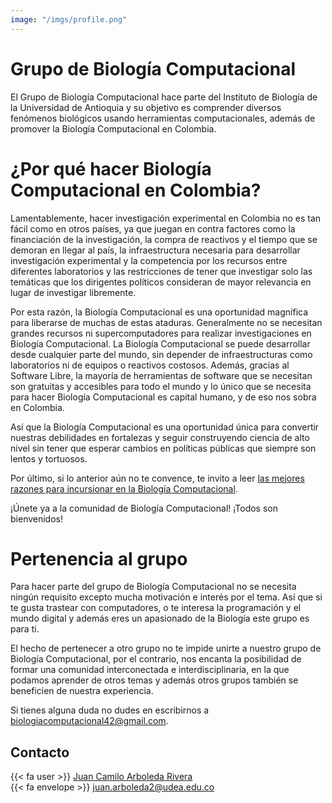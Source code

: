 ```yaml
---
image: "/imgs/profile.png"
---
```


# Grupo de Biología Computacional

El Grupo de Biología Computacional hace parte del Instituto de Biología de la
Universidad de Antioquia y su objetivo es comprender diversos fenómenos
biológicos usando herramientas computacionales, además de promover la Biología
Computacional en Colombia.

# ¿Por qué hacer Biología Computacional en Colombia?

Lamentablemente, hacer investigación experimental en Colombia no es tan fácil
como en otros países, ya que juegan en contra factores como la financiación de
la investigación, la compra de reactivos y el tiempo que se demoran en llegar
al país, la infraestructura necesaria para desarrollar investigación
experimental y la competencia por los recursos entre diferentes laboratorios y
las restricciones de tener que investigar solo las temáticas que los dirigentes
políticos consideran de mayor relevancia en lugar de investigar libremente.

Por esta razón, la Biología Computacional es una oportunidad magnífica para
liberarse de muchas de estas ataduras. Generalmente no se necesitan grandes
recursos ni supercomputadores para realizar investigaciones en Biología
Computacional. La Biología Computacional se puede desarrollar desde cualquier
parte del mundo, sin depender de infraestructuras como laboratorios ni de
equipos o reactivos costosos. Además, gracias al Software Libre, la mayoría de
herramientas de software que se necesitan son gratuitas y accesibles para todo
el mundo y lo único que se necesita para hacer Biología Computacional es
capital humano, y de eso nos sobra en Colombia.

Así que la Biología Computacional es una oportunidad única para convertir
nuestras debilidades en fortalezas y seguir construyendo ciencia de alto nivel
sin tener que esperar cambios en políticas públicas que siempre son lentos y
tortuosos.

Por último, si lo anterior aún no te convence, te invito a leer [las mejores
razones para incursionar en la Biología
Computacional](https://caseybergman.wordpress.com/2012/07/31/top-n-reasons-to-do-a-ph-d-or-post-doc-in-bioinformaticscomputational-biology/).

¡Únete ya a la comunidad de Biología Computacional! ¡Todos son bienvenidos!

# Pertenencia al grupo

Para hacer parte del grupo de Biología Computacional no se necesita ningún
requisito excepto mucha motivación e interés por el tema. Así que si te gusta
trastear con computadores, o te interesa la programación y el mundo digital y
además eres un apasionado de la Biología este grupo es para ti.

El hecho de pertenecer a otro grupo no te impide unirte a nuestro grupo de
Biología Computacional, por el contrario, nos encanta la posibilidad de formar
una comunidad interconectada e interdisciplinaria, en la que podamos aprender
de otros temas y además otros grupos también se beneficien de nuestra
experiencia.

Si tienes alguna duda no dudes en escribirnos a
<biologiacomputacional42@gmail.com>.

## Contacto

{{< fa user >}} [Juan Camilo Arboleda Rivera](https://nesper94.github.io)\
{{< fa envelope >}} <juan.arboleda2@udea.edu.co>
